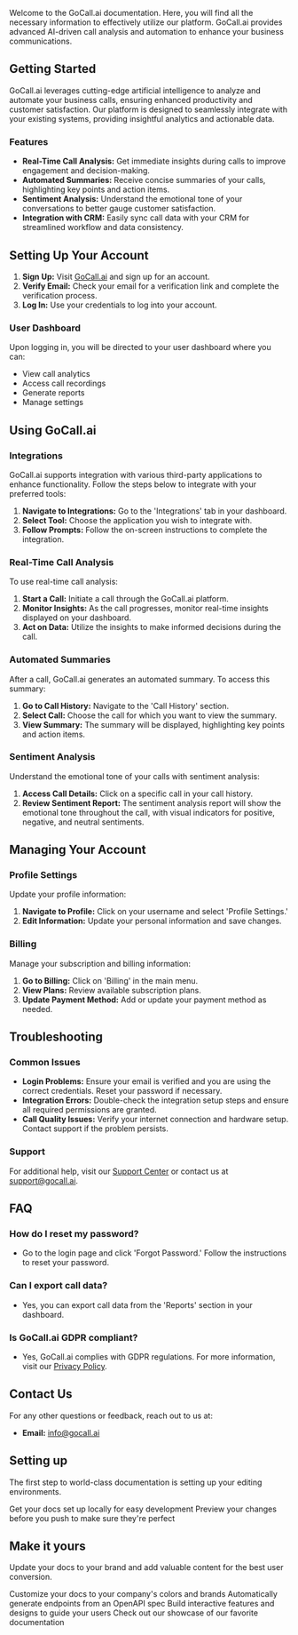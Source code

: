Welcome to the GoCall.ai documentation. Here, you will find all the necessary information to effectively utilize our platform. GoCall.ai provides advanced AI-driven call analysis and automation to enhance your business communications.

## Getting Started


GoCall.ai leverages cutting-edge artificial intelligence to analyze and automate your business calls, ensuring enhanced productivity and customer satisfaction. Our platform is designed to seamlessly integrate with your existing systems, providing insightful analytics and actionable data.

### Features

- **Real-Time Call Analysis:** Get immediate insights during calls to improve engagement and decision-making.
- **Automated Summaries:** Receive concise summaries of your calls, highlighting key points and action items.
- **Sentiment Analysis:** Understand the emotional tone of your conversations to better gauge customer satisfaction.
- **Integration with CRM:** Easily sync call data with your CRM for streamlined workflow and data consistency.

## Setting Up Your Account

1. **Sign Up:** Visit [GoCall.ai](https://gocall.ai) and sign up for an account.
2. **Verify Email:** Check your email for a verification link and complete the verification process.
3. **Log In:** Use your credentials to log into your account.

### User Dashboard

Upon logging in, you will be directed to your user dashboard where you can:

- View call analytics
- Access call recordings
- Generate reports
- Manage settings

## Using GoCall.ai

### Integrations

GoCall.ai supports integration with various third-party applications to enhance functionality. Follow the steps below to integrate with your preferred tools:

1. **Navigate to Integrations:** Go to the 'Integrations' tab in your dashboard.
2. **Select Tool:** Choose the application you wish to integrate with.
3. **Follow Prompts:** Follow the on-screen instructions to complete the integration.

### Real-Time Call Analysis

To use real-time call analysis:

1. **Start a Call:** Initiate a call through the GoCall.ai platform.
2. **Monitor Insights:** As the call progresses, monitor real-time insights displayed on your dashboard.
3. **Act on Data:** Utilize the insights to make informed decisions during the call.

### Automated Summaries

After a call, GoCall.ai generates an automated summary. To access this summary:

1. **Go to Call History:** Navigate to the 'Call History' section.
2. **Select Call:** Choose the call for which you want to view the summary.
3. **View Summary:** The summary will be displayed, highlighting key points and action items.

### Sentiment Analysis

Understand the emotional tone of your calls with sentiment analysis:

1. **Access Call Details:** Click on a specific call in your call history.
2. **Review Sentiment Report:** The sentiment analysis report will show the emotional tone throughout the call, with visual indicators for positive, negative, and neutral sentiments.

## Managing Your Account

### Profile Settings

Update your profile information:

1. **Navigate to Profile:** Click on your username and select 'Profile Settings.'
2. **Edit Information:** Update your personal information and save changes.

### Billing

Manage your subscription and billing information:

1. **Go to Billing:** Click on 'Billing' in the main menu.
2. **View Plans:** Review available subscription plans.
3. **Update Payment Method:** Add or update your payment method as needed.

## Troubleshooting

### Common Issues

- **Login Problems:** Ensure your email is verified and you are using the correct credentials. Reset your password if necessary.
- **Integration Errors:** Double-check the integration setup steps and ensure all required permissions are granted.
- **Call Quality Issues:** Verify your internet connection and hardware setup. Contact support if the problem persists.

### Support

For additional help, visit our [Support Center](https://support.gocall.ai) or contact us at support@gocall.ai.

## FAQ

### How do I reset my password?

- Go to the login page and click 'Forgot Password.' Follow the instructions to reset your password.

### Can I export call data?

- Yes, you can export call data from the 'Reports' section in your dashboard.

### Is GoCall.ai GDPR compliant?

- Yes, GoCall.ai complies with GDPR regulations. For more information, visit our [Privacy Policy](https://gocall.ai/privacy).

## Contact Us

For any other questions or feedback, reach out to us at:

- **Email:** info@gocall.ai

## Setting up

The first step to world-class documentation is setting up your editing environments.

<CardGroup cols={2}>
  <Card
    title="Edit Your Docs"
    icon="pen-to-square"
    href="https://mintlify.com/docs/quickstart"
  >
    Get your docs set up locally for easy development
  </Card>
  <Card
    title="Preview Changes"
    icon="image"
    href="https://mintlify.com/docs/development"
  >
    Preview your changes before you push to make sure they're perfect
  </Card>
</CardGroup>

## Make it yours

Update your docs to your brand and add valuable content for the best user conversion.

<CardGroup cols={2}>
  <Card
    title="Customize Style"
    icon="palette"
    href="https://mintlify.com/docs/settings/global"
  >
    Customize your docs to your company's colors and brands
  </Card>
  <Card
    title="Reference APIs"
    icon="code"
    href="https://mintlify.com/docs/api-playground/openapi"
  >
    Automatically generate endpoints from an OpenAPI spec
  </Card>
  <Card
    title="Add Components"
    icon="screwdriver-wrench"
    href="https://mintlify.com/docs/components/accordion"
  >
    Build interactive features and designs to guide your users
  </Card>
  <Card
    title="Get Inspiration"
    icon="stars"
    href="https://mintlify.com/customers"
  >
    Check out our showcase of our favorite documentation
  </Card>
</CardGroup>
